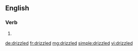 ==English==

===Verb===
{{head|en|verb form}}

# {{en-past of|drizzle}}

[[de:drizzled]]
[[fr:drizzled]]
[[mg:drizzled]]
[[simple:drizzled]]
[[vi:drizzled]]